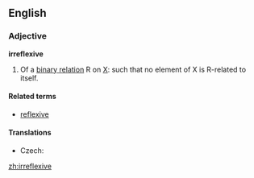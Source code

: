 ==English==
{{wikipedia|Reflexive relation}}
===Adjective===
'''irreflexive'''

# {{set_theory}} Of a [[binary relation]] R on [[X]]: such that no element of X is R-related to itself.

====Related terms====
* [[reflexive]]

====Translations====
{{trans-top|of a binary relation}}
* Czech: {{t-|cs|ireflexivní|m}}
{{trans-mid}}
{{trans-bottom}}

[[zh:irreflexive]]